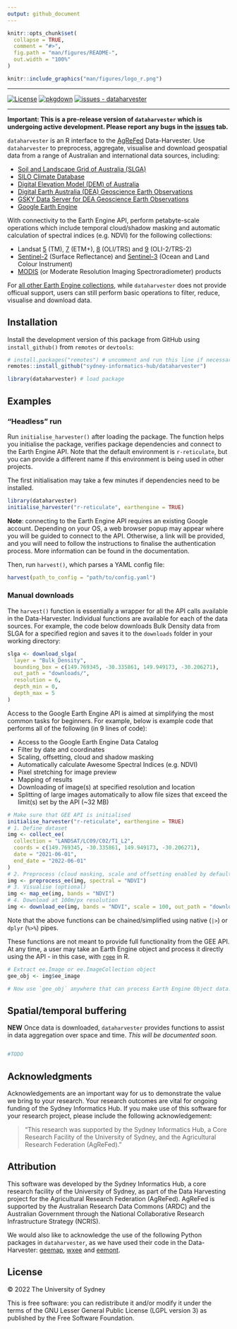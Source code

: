 ```yaml
---
output: github_document
---
```


<!-- README.md is generated from README.Rmd. Please edit that file -->

```r
knitr::opts_chunk$set(
  collapse = TRUE,
  comment = "#>",
  fig.path = "man/figures/README-",
  out.width = "100%"
)
```

```r
knitr::include_graphics("man/figures/logo_r.png")
```

---

<!-- badges: start -->
[![License](https://img.shields.io/badge/License-GPLV3-blue)](#license)
[![pkgdown](https://github.com/Sydney-Informatics-Hub/dataharvester/actions/workflows/pkgdown.yaml/badge.svg)](https://github.com/Sydney-Informatics-Hub/dataharvester/actions/workflows/pkgdown.yaml)
[![issues - dataharvester](https://img.shields.io/github/issues/Sydney-Informatics-Hub/dataharvester)](https://github.com/Sydney-Informatics-Hub/dataharvester/issues)
<!-- badges: end -->


---

**Important: This is a pre-release version of `dataharvester` which is undergoing active development. Please report any bugs in the [issues](https://github.com/Sydney-Informatics-Hub/dataharvester/issues) tab.**

`dataharvester` is an R interface to the [AgReFed](https://www.agrefed.org.au/) Data-Harvester.
Use `dataharvester` to preprocess, aggregate, visualise and download geospatial data from a range of Australian and international data sources, including:

- [Soil and Landscape Grid of Australia (SLGA)](https://is.gd/i8nF0Z)
- [SILO Climate Database](https://is.gd/ifJ8tB)
- [Digital Elevation Model (DEM) of Australia](https://is.gd/ZLFwGs)
- [Digital Earth Australia (DEA) Geoscience Earth Observations](https://is.gd/gRSlVG)
- [GSKY Data Server for DEA Geoscience Earth Observations](https://is.gd/zFHxfD)
- [Google Earth Engine](https://is.gd/VdO3Jx)

With connectivity to the Earth Engine API, perform petabyte-scale operations which include temporal cloud/shadow masking and automatic calculation of spectral indices (e.g. NDVI) for the following collections:

- Landsat [5](https://developers.google.com/earth-engine/datasets/catalog/landsat-5) (TM), [7](https://developers.google.com/earth-engine/datasets/catalog/landsat-7) (ETM+), [8](https://developers.google.com/earth-engine/datasets/catalog/landsat-8) (OLI/TRS) and [9](https://developers.google.com/earth-engine/datasets/catalog/landsat-9) (OLI-2/TRS-2)
- [Sentinel-2](https://developers.google.com/earth-engine/datasets/catalog/sentinel-2) (Surface Reflectance) and [Sentinel-3](https://developers.google.com/earth-engine/datasets/catalog/COPERNICUS_S3_OLCI) (Ocean and Land Colour Instrument)
- [MODIS](https://developers.google.com/earth-engine/datasets/catalog/modis) (or Moderate Resolution Imaging Spectroradiometer) products

For [all other Earth Engine collections](https://developers.google.com/earth-engine/datasets/), while `dataharvester` does not provide officual support, users can still perform basic operations to filter, reduce, visualise and download data.

## Installation

Install the development version of this package from GitHub using `install_github()` from `remotes` or `devtools`:

```r
# install.packages("remotes") # uncomment and run this line if necessary
remotes::install_github("sydney-informatics-hub/dataharvester")

library(dataharvester) # load package
```

## Examples

### "Headless" run

Run `initialise_harvester()` after loading the package. The function helps you initialise the package, verifies package dependencies and connect to the Earth Engine API. Note that the default environment is `r-reticulate`, but you can provide a different name if this environment is being used in other projects.

The first initialisation may take a few minutes if dependencies need to be installed.

```r
library(dataharvester)
initialise_harvester("r-reticulate", earthengine = TRUE)
```

**Note**: connecting to the Earth Engine API requires an existing Google account. Depending on your OS, a web browser popup may appear where you will be guided to connect to the API. Otherwise, a link will be provided, and you will need to follow the instructions to finalise the authentication process. More information can be found in the documentation.

Then, run `harvest()`, which parses a YAML config file:

```r
harvest(path_to_config = "path/to/config.yaml")
```

### Manual downloads

The `harvest()` function is essentially a wrapper for all the API calls available in the Data-Harvester. Individual functions are available for each of the data sources. For example, the code below downloads Bulk Density data from SLGA for a specified region and saves it to the `downloads` folder in your working directory:

```r
slga <- download_slga(
  layer = "Bulk_Density",
  bounding_box = c(149.769345, -30.335861, 149.949173, -30.206271),
  out_path = "downloads/",
  resolution = 6,
  depth_min = 0,
  depth_max = 5
)
```

Access to the Google Earth Engine API is aimed at simplifying the most common tasks for beginners. For example, below is example code that performs all of the following (in 9 lines of code):

- Access to the Google Earth Engine Data Catalog
- Filter by date and coordinates
- Scaling, offsetting, cloud and shadow masking
- Automatically calculate Awesome Spectral Indices (e.g. NDVI)
- Pixel stretching for image preview
- Mapping of results
- Downloading of image(s) at specified resolution and location
- Splitting of large images automatically to allow file sizes that exceed the limit(s) set by the API (~32 MB)

```r
# Make sure that GEE API is initialised
initialise_harvester("r-reticulate", earthengine = TRUE)
# 1. Define dataset
img <- collect_ee(
  collection = "LANDSAT/LC09/C02/T1_L2",
  coords = c(149.769345, -30.335861, 149.949173, -30.206271),
  date = "2021-06-01",
  end_date = "2022-06-01"
)
# 2. Preprocess (cloud masking, scale and offsetting enabled by default)
img <- preprocess_ee(img, spectral = "NDVI")
# 3. Visualise (optional)
img <- map_ee(img, bands = "NDVI")
# 4. Download at 100m/px resolution
img <- download_ee(img, bands = "NDVI", scale = 100, out_path = "downloads/")

```
Note that the above functions can be chained/simplified using native (`|>`) or `dplyr` (`%>%`) pipes.

These functions are not meant to provide full functionality from the GEE API. At any time, a user may take an Earth Engine object and process it directly using the API - in this case, with [`rgee`](https://github.com/r-spatial/rgee) in R.

```r
# Extract ee.Image or ee.ImageCollection object
gee_obj <- img$ee_image

# Now use `gee_obj` anywhere that can process Earth Engine Object data...
```

## Spatial/temporal buffering

**NEW** Once data is downloaded, `dataharvester` provides functions to assist in data aggregation over space and time. *This will be documented soon.*


```r

#TODO

```


## Acknowledgments


Acknowledgements are an important way for us to demonstrate the value we bring to your research. Your research outcomes are vital for ongoing funding of the Sydney Informatics Hub.
If you make use of this software for your research project, please include the following acknowledgement:

> “This research was supported by the Sydney Informatics Hub, a Core Research Facility of the University of Sydney, and the Agricultural Research Federation (AgReFed)."

## Attribution

This software was developed by the Sydney Informatics Hub, a core research facility of the University of Sydney, as part of the Data Harvesting project for the Agricultural Research Federation (AgReFed).
AgReFed is supported by the Australian Research Data Commons (ARDC) and the Australian Government through the National Collaborative Research Infrastructure Strategy (NCRIS).

We would also like to acknowledge the use of the following Python packages in `dataharvester`, as we have used their code in the Data-Harvester: [geemap](https://github.com/giswqs/geemap), [wxee](https://github.com/aazuspan/wxee) and [eemont](https://github.com/davemlz/eemont).

## License

&copy; 2022 The University of Sydney

This is free software: you can redistribute it and/or modify it under the terms of the GNU Lesser General Public License (LGPL version 3) as published by the Free Software Foundation.

